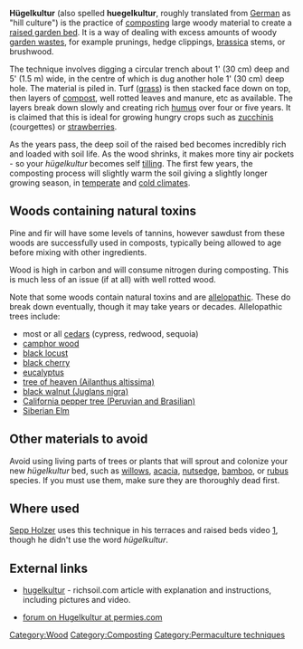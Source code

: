 '''Hügelkultur''' (also spelled '''huegelkultur''', roughly translated from [[German]] as "hill culture") is the practice of [[composting]] large woody material to create a [[raised garden bed]]. It is a way of dealing with excess amounts of woody [[garden wastes]], for example prunings, hedge clippings, [[brassica]] stems, or brushwood.

The technique involves digging a circular trench about 1' (30 cm) deep and 5' (1.5 m) wide, in the centre of which is dug another hole 1' (30 cm) deep hole. The material is piled in. Turf ([[grass]]) is then stacked face down on top, then layers of [[compost]], well rotted leaves and manure, etc as available. The layers break down slowly and creating rich [[humus]] over four or five years. It is claimed that this is ideal for growing hungry crops such as [[zucchinis]] (courgettes) or [[strawberries]].

As the years pass, the deep soil of the raised bed becomes incredibly rich and loaded with soil life. As the wood shrinks, it makes more tiny air pockets - so your ''hügelkultur'' becomes self [[tilling]]. The first few years, the composting process will slightly warm the soil giving a slightly longer growing season, in [[temperate]] and [[cold climates]]. 

== Woods containing natural toxins ==

Pine and fir will have some levels of tannins, however sawdust from these woods are successfully used in composts, typically being allowed to age before mixing with other ingredients.

Wood is high in carbon and will consume nitrogen during composting. This is much less of an issue (if at all) with well rotted wood.

Note that some woods contain natural toxins and are [[allelopathic]]. These do break down eventually, though it may take years or decades. Allelopathic trees include: 

* most or all [[cedars]] (cypress, redwood, sequoia)
* [[camphor wood]]
* [[black locust]]
* [[black cherry]]
* [[eucalyptus]]
* [[tree of heaven (Ailanthus altissima)]]
* [[black walnut (Juglans nigra)]]
* [[California pepper tree (Peruvian and Brasilian)]]
* [[Siberian Elm]]

== Other materials to avoid ==

Avoid using living parts of trees or plants that will sprout and colonize your new ''hügelkultur'' bed, such as [[willow]]s, [[acacia]], [[nutsedge]], [[bamboo]], or [[rubus]] species.  If you must use them, make sure they are thoroughly dead first.

== Where used ==

[[Sepp Holzer]] uses this technique in his terraces and raised beds video [http://www.youtube.com/watch?v=EjNGhEzmNdk], though he didn't use the word ''hügelkultur''.

== External links ==

* [http://www.richsoil.com/hugelkultur/ hugelkultur] - richsoil.com article with explanation and instructions, including pictures and video.

* [http://www.permies.com/t/17/permaculture/hugelkultur forum on Hugelkultur at permies.com]

[[Category:Wood]]
[[Category:Composting]]
[[Category:Permaculture techniques]]